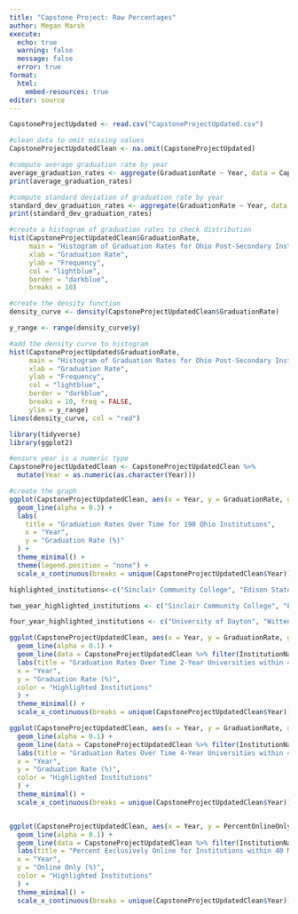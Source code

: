```yaml
---
title: "Capstone Project: Raw Percentages"
author: Megan Marsh
execute:
  echo: true
  warning: false
  message: false
  error: true
format: 
  html:
    embed-resources: true
editor: source
---
```


```r
CapstoneProjectUpdated <- read.csv("CapstoneProjectUpdated.csv")

#clean data to omit missing values
CapstoneProjectUpdatedClean <- na.omit(CapstoneProjectUpdated)
```

```r
#compute average graduation rate by year
average_graduation_rates <- aggregate(GraduationRate ~ Year, data = CapstoneProjectUpdatedClean, FUN = mean)
print(average_graduation_rates)

#compute standard deviation of graduation rate by year
standard_dev_graduation_rates <- aggregate(GraduationRate ~ Year, data = CapstoneProjectUpdatedClean, FUN = sd)
print(standard_dev_graduation_rates)
```

```r
#create a histogram of graduation rates to check distribution
hist(CapstoneProjectUpdatedClean$GraduationRate,
     main = "Histogram of Graduation Rates for Ohio Post-Secondary Institutions",
     xlab = "Graduation Rate",
     ylab = "Frequency",
     col = "lightblue", 
     border = "darkblue",
     breaks = 10)
```

```r
#create the density function
density_curve <- density(CapstoneProjectUpdatedClean$GraduationRate)

y_range <- range(density_curve$y)

#add the density curve to histogram
hist(CapstoneProjectUpdated$GraduationRate,
     main = "Histogram of Graduation Rates for Ohio Post-Secondary Institutions",
     xlab = "Graduation Rate",
     ylab = "Frequency",
     col = "lightblue", 
     border = "darkblue",
     breaks = 10, freq = FALSE, 
     ylim = y_range)
lines(density_curve, col = "red")
```

```r
library(tidyverse)
library(ggplot2)

#ensure year is a numeric type
CapstoneProjectUpdatedClean <- CapstoneProjectUpdatedClean %>%
  mutate(Year = as.numeric(as.character(Year)))

#create the graph
ggplot(CapstoneProjectUpdatedClean, aes(x = Year, y = GraduationRate, group = InstitutionName)) +
  geom_line(alpha = 0.3) + 
  labs(
    title = "Graduation Rates Over Time for 190 Ohio Institutions",
    x = "Year",
    y = "Graduation Rate (%)"
  ) +
  theme_minimal() +
  theme(legend.position = "none") + 
  scale_x_continuous(breaks = unique(CapstoneProjectUpdatedClean$Year)) 
```

```r
highlighted_institutions<-c("Sinclair Community College", "Edison State Community College","Clark State College","University of Dayton", "Wittenberg University", "Wright State University-Main Campus", "Cedarville University")

two_year_highlighted_institutions <- c("Sinclair Community College", "Edison State Community College","Clark State College")

four_year_highlighted_institutions <- c("University of Dayton", "Wittenberg University", "Wright State University-Main Campus", "Cedarville University")

ggplot(CapstoneProjectUpdatedClean, aes(x = Year, y = GraduationRate, group = InstitutionName)) +
  geom_line(alpha = 0.1) +
  geom_line(data = CapstoneProjectUpdatedClean %>% filter(InstitutionName %in% two_year_highlighted_institutions), aes(group = InstitutionName, color=InstitutionName), linewidth = 1) +
  labs(title = "Graduation Rates Over Time 2-Year Universities within 40 Miles of Piqua, Ohio",
  x = "Year",
  y = "Graduation Rate (%)",
  color = "Highlighted Institutions"
  ) +
  theme_minimal() +
  scale_x_continuous(breaks = unique(CapstoneProjectUpdatedClean$Year))

ggplot(CapstoneProjectUpdatedClean, aes(x = Year, y = GraduationRate, group = InstitutionName)) +
  geom_line(alpha = 0.1) +
  geom_line(data = CapstoneProjectUpdatedClean %>% filter(InstitutionName %in% four_year_highlighted_institutions), aes(group = InstitutionName, color=InstitutionName), linewidth = 1) +
  labs(title = "Graduation Rates Over Time 4-Year Universities within 40 Miles of Piqua, Ohio",
  x = "Year",
  y = "Graduation Rate (%)",
  color = "Highlighted Institutions"
  ) +
  theme_minimal() +
  scale_x_continuous(breaks = unique(CapstoneProjectUpdatedClean$Year))


ggplot(CapstoneProjectUpdatedClean, aes(x = Year, y = PercentOnlineOnly, group = InstitutionName)) +
  geom_line(alpha = 0.1) +
  geom_line(data = CapstoneProjectUpdatedClean %>% filter(InstitutionName %in% highlighted_institutions), aes(group = InstitutionName, color=InstitutionName), linewidth = 1) +
  labs(title = "Percent Exclusively Online for Institutions within 40 Miles of Piqua, Ohio",
  x = "Year",
  y = "Online Only (%)",
  color = "Highlighted Institutions"
  ) +
  theme_minimal() +
  scale_x_continuous(breaks = unique(CapstoneProjectUpdatedClean$Year))
```
